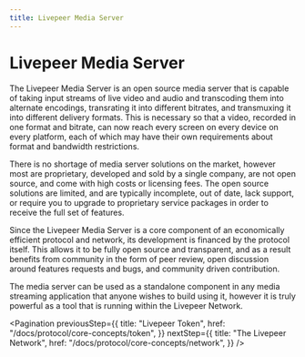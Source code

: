 ```yaml
---
title: Livepeer Media Server
---
```


# Livepeer Media Server

The Livepeer Media Server is an open source media server that is capable of
taking input streams of live video and audio and transcoding them into alternate
encodings, transrating it into different bitrates, and transmuxing it into
different delivery formats. This is necessary so that a video, recorded in one
format and bitrate, can now reach every screen on every device on every
platform, each of which may have their own requirements about format and
bandwidth restrictions.

There is no shortage of media server solutions on the market, however most are
proprietary, developed and sold by a single company, are not open source, and
come with high costs or licensing fees. The open source solutions are limited,
and are typically incomplete, out of date, lack support, or require you to
upgrade to proprietary service packages in order to receive the full set of
features.

Since the Livepeer Media Server is a core component of an economically efficient
protocol and network, its development is financed by the protocol itself. This
allows it to be fully open source and transparent, and as a result benefits from
community in the form of peer review, open discussion around features requests
and bugs, and community driven contribution.

The media server can be used as a standalone component in any media streaming
application that anyone wishes to build using it, however it is truly powerful
as a tool that is running within the Livepeer Network.

<Pagination
  previousStep={{
    title: "Livepeer Token",
    href: "/docs/protocol/core-concepts/token",
  }}
  nextStep={{
    title: "The Livepeer Network",
    href: "/docs/protocol/core-concepts/network",
  }}
/>
